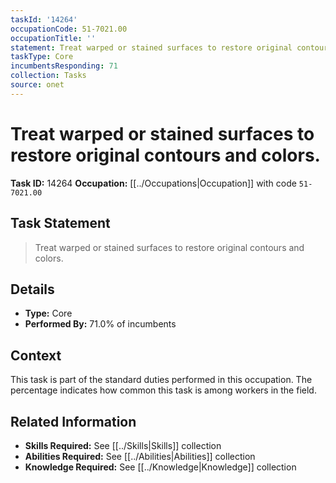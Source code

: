 ```yaml
---
taskId: '14264'
occupationCode: 51-7021.00
occupationTitle: ''
statement: Treat warped or stained surfaces to restore original contours and colors.
taskType: Core
incumbentsResponding: 71
collection: Tasks
source: onet
---
```

# Treat warped or stained surfaces to restore original contours and colors.

**Task ID:** 14264
**Occupation:** [[../Occupations|Occupation]] with code `51-7021.00`

## Task Statement

> Treat warped or stained surfaces to restore original contours and colors.

## Details

- **Type:** Core
- **Performed By:** 71.0% of incumbents

## Context

This task is part of the standard duties performed in this occupation. The percentage indicates how common this task is among workers in the field.

## Related Information

- **Skills Required:** See [[../Skills|Skills]] collection
- **Abilities Required:** See [[../Abilities|Abilities]] collection
- **Knowledge Required:** See [[../Knowledge|Knowledge]] collection
